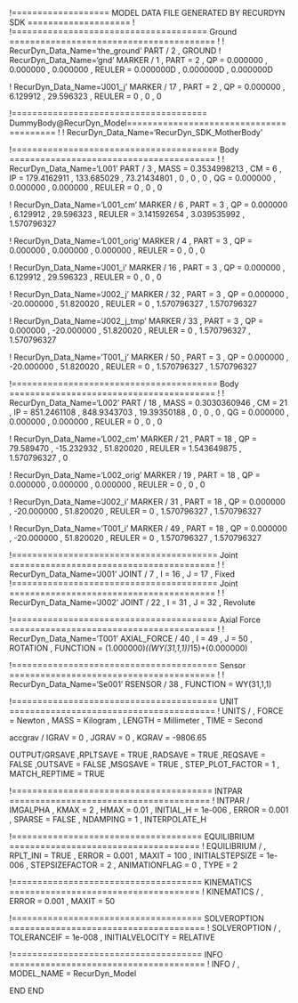!=================== MODEL DATA FILE GENERATED BY RECURDYN SDK ====================
!
!====================================== Ground ========================================
!
!                         RecurDyn_Data_Name='the_ground'
PART / 2 , GROUND
!                         RecurDyn_Data_Name='gnd'
MARKER / 1
, PART = 2
, QP = 0.000000 , 0.000000 , 0.000000
, REULER = 0.000000D , 0.000000D , 0.000000D
 
 


!                         RecurDyn_Data_Name='J001_j'
MARKER / 17
, PART = 2
, QP = 0.000000 , 6.129912 , 29.596323
, REULER = 0 , 0 , 0
 
 
!====================================== DummyBody@RecurDyn_Model========================================
!
!                         RecurDyn_Data_Name='RecurDyn_SDK_MotherBody'


!======================================== Body ========================================
!
!                         RecurDyn_Data_Name='L001'
PART / 3
, MASS = 0.3534998213
, CM = 6
, IP = 179.4162911 , 133.685029 , 73.21434801
, 0 , 0 , 0
, QG = 0.000000 , 0.000000 , 0.000000
, REULER = 0 , 0 , 0
 
 
!                         RecurDyn_Data_Name='L001_cm'
MARKER / 6
, PART = 3
, QP = 0.000000 , 6.129912 , 29.596323
, REULER = 3.141592654 , 3.039535992 , 1.570796327
 
 
!                         RecurDyn_Data_Name='L001_orig'
MARKER / 4
, PART = 3
, QP = 0.000000 , 0.000000 , 0.000000
, REULER = 0 , 0 , 0
 
 
!                         RecurDyn_Data_Name='J001_i'
MARKER / 16
, PART = 3
, QP = 0.000000 , 6.129912 , 29.596323
, REULER = 0 , 0 , 0
 
 
!                         RecurDyn_Data_Name='J002_j'
MARKER / 32
, PART = 3
, QP = 0.000000 , -20.000000 , 51.820020
, REULER = 0 , 1.570796327 , 1.570796327
 
 
!                         RecurDyn_Data_Name='J002_j_tmp'
MARKER / 33
, PART = 3
, QP = 0.000000 , -20.000000 , 51.820020
, REULER = 0 , 1.570796327 , 1.570796327
 
 
!                         RecurDyn_Data_Name='T001_j'
MARKER / 50
, PART = 3
, QP = 0.000000 , -20.000000 , 51.820020
, REULER = 0 , 1.570796327 , 1.570796327
 
 
!======================================== Body ========================================
!
!                         RecurDyn_Data_Name='L002'
PART / 18
, MASS = 0.3030360946
, CM = 21
, IP = 851.2461108 , 848.9343703 , 19.39350188
, 0 , 0 , 0
, QG = 0.000000 , 0.000000 , 0.000000
, REULER = 0 , 0 , 0
 
 
!                         RecurDyn_Data_Name='L002_cm'
MARKER / 21
, PART = 18
, QP = 79.589470 , -15.232932 , 51.820020
, REULER = 1.543649875 , 1.570796327 , 0
 
 
!                         RecurDyn_Data_Name='L002_orig'
MARKER / 19
, PART = 18
, QP = 0.000000 , 0.000000 , 0.000000
, REULER = 0 , 0 , 0
 
 
!                         RecurDyn_Data_Name='J002_i'
MARKER / 31
, PART = 18
, QP = 0.000000 , -20.000000 , 51.820020
, REULER = 0 , 1.570796327 , 1.570796327
 
 
!                         RecurDyn_Data_Name='T001_i'
MARKER / 49
, PART = 18
, QP = 0.000000 , -20.000000 , 51.820020
, REULER = 0 , 1.570796327 , 1.570796327
 
 
!======================================== Joint ========================================
!
!                         RecurDyn_Data_Name='J001'
JOINT / 7
, I = 16
, J = 17
, Fixed
!======================================== Joint ========================================
!
!                         RecurDyn_Data_Name='J002'
JOINT / 22
, I = 31
, J = 32
, Revolute
 
 
!======================================== Axial Force ========================================
!
!                         RecurDyn_Data_Name='T001'
AXIAL_FORCE / 40
, I = 49
, J = 50
, ROTATION 
, FUNCTION = (1.000000)*((WY(31,1,1))*15)+(0.000000)\
 
 
!======================================== Sensor ========================================
!
!                         RecurDyn_Data_Name='Se001'
RSENSOR / 38
, FUNCTION = WY(31,1,1)\
 
 
!======================================== UNIT ========================================
!
UNITS / 
, FORCE = Newton
, MASS = Kilogram
, LENGTH = Millimeter
, TIME = Second


accgrav /  IGRAV = 0
, JGRAV = 0
, KGRAV = -9806.65


OUTPUT/GRSAVE
,RPLTSAVE = TRUE
,RADSAVE = TRUE
,REQSAVE = FALSE
,OUTSAVE = FALSE
,MSGSAVE = TRUE
, STEP_PLOT_FACTOR = 1
, MATCH_REPTIME = TRUE


!======================================= INTPAR =======================================
!
INTPAR / IMGALPHA
, KMAX = 2
, HMAX = 0.01
, INITIAL_H = 1e-006
, ERROR = 0.001
, SPARSE = FALSE
, NDAMPING = 1
, INTERPOLATE_H


!===================================== EQUILIBRIUM =====================================
!
EQUILIBRIUM /
, RPLT_INI = TRUE
, ERROR = 0.001
, MAXIT = 100
, INITIALSTEPSIZE = 1e-006
, STEPSIZEFACTOR = 2
, ANIMATIONFLAG = 0
, TYPE = 2


!===================================== KINEMATICS =====================================
!
KINEMATICS /
, ERROR = 0.001
, MAXIT = 50




!===================================== SOLVEROPTION ======================================
!
SOLVEROPTION /
, TOLERANCEIF  = 1e-008
, INITIALVELOCITY  = RELATIVE


!===================================== INFO ======================================
!
INFO /
, MODEL_NAME = RecurDyn_Model


END
END
